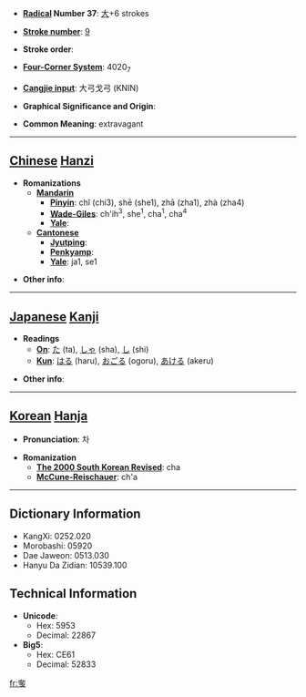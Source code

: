* '''[[Wiktionary:Chinese radical index| Radical]] Number 37''': [[Wiktionary:Chinese radical index 大|大]]+6 strokes

* '''[[Wiktionary:Chinese total strokes index|Stroke number]]''': [[Wiktionary:Chinese total strokes index 9|9]]

* '''Stroke order''': 

* '''[[Wiktionary:Chinese four corner index|Four-Corner System]]''': 4020<sub>7</sub>

* '''[[Wiktionary:Chinese Cangjie index|Cangjie input]]''': 大弓戈弓 (KNIN)

* '''Graphical Significance and Origin''': 

* '''Common Meaning''': extravagant

----

== [[Chinese]] [[Hanzi]] ==

* '''Romanizations'''
** '''[[Mandarin]]'''
*** '''[[Pinyin]]''': chǐ (chi3), shē (she1), zhā (zha1), zhà (zha4)
*** '''[[Wade-Giles]]''': ch'ih<sup>3</sup>, she<sup>1</sup>, cha<sup>1</sup>, cha<sup>4</sup>
*** '''[[Yale]]''': 
** '''[[Cantonese]]'''
*** '''[[Jyutping]]''':
*** '''[[Penkyamp]]''': 
*** '''[[Yale]]''': ja1, se1

* '''Other info''': 

----

== [[Japanese]] [[Kanji]] ==

* '''Readings'''
** '''[[On]]''': [[た]] (ta), [[しゃ]] (sha), [[し]] (shi)
** '''[[Kun]]''': [[はる]] (haru), [[おごる]] (ogoru), [[あける]] (akeru)

* '''Other info''':  

----

== [[Korean]] [[Hanja]] ==

* '''Pronunciation''': 차

* '''Romanization'''
** '''[[The 2000 South Korean Revised Romanization|The 2000 South Korean Revised]]''': cha
** '''[[McCune-Reischauer]]''': ch'a

----

== Dictionary Information ==

* KangXi: 0252.020
* Morobashi: 05920
* Dae Jaweon: 0513.030
* Hanyu Da Zidian: 10539.100

== Technical Information ==

* '''Unicode''':
** Hex: 5953
** Decimal: 22867
* '''Big5''':
** Hex: CE61
** Decimal: 52833

[[fr:奓]]